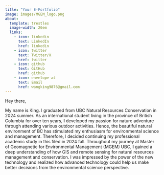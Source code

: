 ```yaml
---
title: "Your E-Portfolio"
image: images/MGEM_logo.png
about:
  template: trestles
  image-width: 20em
  links: 
    - icon: linkedin
      text: LinkedIn
      href: linkedin 
    - icon: twitter
      text: Twitter/X
      href: twitter 
    - icon: github
      text: GitHub
      href: github
    - icon: envelope-at
      text: Email
      href: wangking9876@gmail.com
---
```


Hey there,

My name is King. I graduated from UBC Natural Resources Conservation in 2024 summer. As an international student living in the province of British Columbia for over ten years, I developed my passion for nature adventure through attending various outdoor activities. Hence, the beautiful natural environment of BC has stimulated my enthusiasm for environmental science and management. Therefore, I decided continuing my professional academic study in this filed in 2024 fall. Throughout my journey at Master of Geomagnetic for Environmental Management (MGEM) UBC, I gained a deep understanding of how GIS and remote sensing for natural resources management and conservation. I was impressed by the power of the new technology and realized how advanced technology could help us make better decisions from the environmental science perspective.

 
